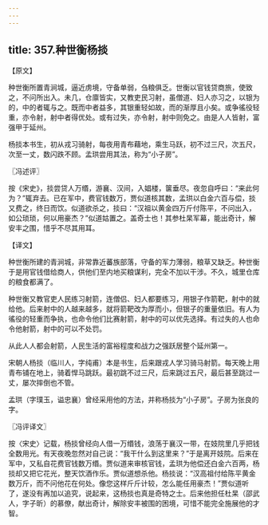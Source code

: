 ```yaml
---
---
---
```

title: 357.种世衡杨掞
---



【原文】

种世衡所置青涧城，逼近虏境，守备单弱，刍粮俱乏。世衡以官钱贷商旅，使致之，不问所出入。未几，仓廪皆实，又教吏民习射，虽僧道、妇人亦习之，以银为的，中的者辄与之。既而中者益多，其银重轻如故，而的渐厚且小矣。或争徭役轻重，亦令射，射中者得优处。或有过失，亦令射，射中则免之。由是人人皆射，富强甲于延州。

杨掞本书生，初从戎习骑射，每夜用青布藉地，乘生马跃，初不过三尺，次五尺，次至一丈，数闪跌不顾。孟珙尝用其法，称为“小子房”。

〖冯述评〗

按《宋史》，掞尝贷人万缗，游襄、汉间，入娼楼，箧垂尽。夜忽自呼曰：“来此何为？”辄弃去。已在军中，费官钱数万，贾似道核其数，孟珙以白金六百与偿，掞又费之，终日而饮。似道欲杀之，掞曰：“汉祖以黄金四万斤付陈平，不问出入，如公琐琐，何以用豪杰？”似道姑置之。盖奇士也！其参杜杲军幕，能出奇计，解安丰之围，惜乎不尽其用耳。

【译文】

种世衡所建的青涧城，非常靠近蕃族部落，守备的军力薄弱，粮草又缺乏。种世衡于是用官钱借给商人，供他们至内地买粮谋利，完全不加以干涉。不久，城里仓库的粮食都满了。

种世衡又教官吏人民练习射箭，连僧侣、妇人都要练习，用银子作箭靶，射中的就给他。后来射中的人越来越多，就将箭靶改为厚而小，但银子的重量依旧。有人为徭役的轻重而争执，也命令他们比赛射箭，射中的可以优先选择。有过失的人也命令他射箭，射中的可以不处罚。

从此人人都会射箭，人民生活的富裕程度和战力之强跃居整个延州第一。

宋朝人杨掞（临川人，字纯甫）本是书生，后来跟戎人学习骑马射箭。每天晚上用青布铺在地上，骑着悍马跳跃。最初跳不过三尺，后来跳过五尺，最后甚至跳过一丈，屡次摔倒也不管。

孟珙（字璞玉，谥忠襄）曾经采用他的方法，并称杨掞为“小子房”。子房为张良的字。

〖冯评译文〗

按〈宋史〉记载，杨掞曾经向人借一万缗钱，浪荡于襄汉一带，在妓院里几乎把钱全数用光。有天夜晚忽然对自己说：“我干什么到这里来？”于是离开妓院。后来在军中，又私自花费官钱数万缗。贾似道来审核官钱，孟珙为他偿还白金六百两，杨掞却又把它花光，整天饮酒作乐。贾似道想杀他。杨掞说：“汉高祖付给陈平黄金数万斤，而不问他花在何处。像您这样斤斤计较，怎么能任用豪杰！”贾似道听了，遂没有再加以追究，说起来，这杨掞也真是奇特之士。后来他担任杜杲（邵武人，字子昕）的慕僚，献出奇计，解除安丰被围的困境，可惜不能完全施展他的才智。